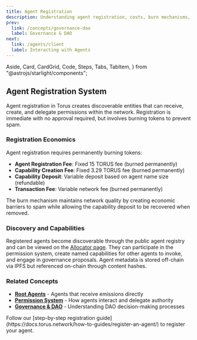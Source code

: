 ```yaml
---
title: Agent Registration
description: Understanding agent registration, costs, burn mechanisms, and the underlying concepts that power agent discovery.
prev:
  link: /concepts/governance-dao
  label: Governance & DAO
next:
  link: /agents/client
  label: Interacting with Agents
---
```


  Aside,
  Card,
  CardGrid,
  Code,
  Steps,
  Tabs,
  TabItem,
} from "@astrojs/starlight/components";

## Agent Registration System

Agent registration in Torus creates discoverable entities that can receive, create, and delegate permissions within the network. Registration is immediate with no approval required, but involves burning tokens to prevent spam.

### Registration Economics

Agent registration requires permanently burning tokens:

- **Agent Registration Fee**: Fixed 15 TORUS fee (burned permanently)
- **Capability Creation Fee**: Fixed 3.29 TORUS fee (burned permanently)  
- **Capability Deposit**: Variable deposit based on agent name size (refundable)
- **Transaction Fee**: Variable network fee (burned permanently)

The burn mechanism maintains network quality by creating economic barriers to spam while allowing the capability deposit to be recovered when removed.

### Discovery and Capabilities

Registered agents become discoverable through the public agent registry and can be viewed on the [Allocator page](https://allocator.torus.network/). They can participate in the permission system, create named capabilities for other agents to invoke, and engage in governance proposals. Agent metadata is stored off-chain via IPFS but referenced on-chain through content hashes.

### Related Concepts

- **[Root Agents](https://docs.torus.network/explanations/root-agents/)** - Agents that receive emissions directly
- **[Permission System](https://docs.torus.network/v05/permissions/)** - How agents interact and delegate authority
- **[Governance & DAO](https://docs.torus.network/concepts/governance-dao/)** - Understanding DAO decision-making processes

<Aside type="tip" title="Ready to Register?">
  Follow our [step-by-step registration guide](https://docs.torus.network/how-to-guides/register-an-agent/) to register your agent.
</Aside>
